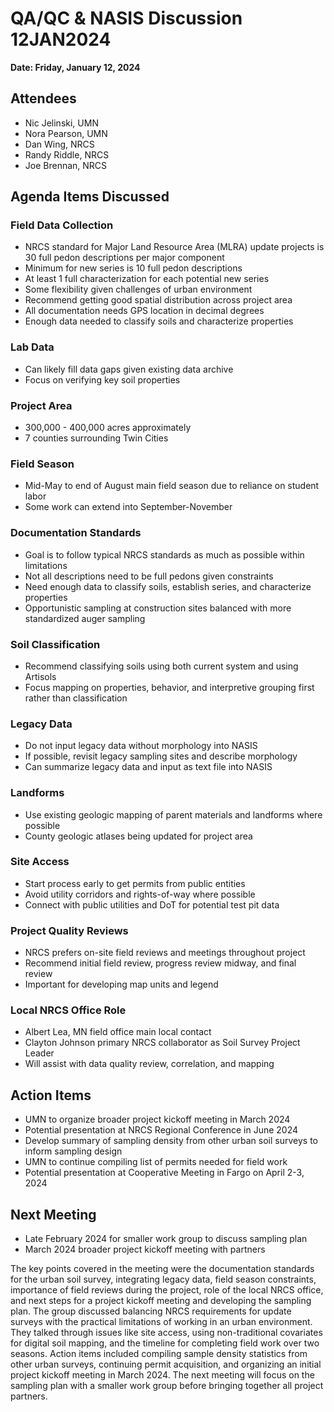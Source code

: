 # QA/QC & NASIS Discussion 12JAN2024

**Date: Friday, January 12, 2024**

## Attendees

-   Nic Jelinski, UMN
-   Nora Pearson, UMN
-   Dan Wing, NRCS
-   Randy Riddle, NRCS
-   Joe Brennan, NRCS

## Agenda Items Discussed

### Field Data Collection

-   NRCS standard for Major Land Resource Area (MLRA) update projects is 30 full pedon descriptions per major component
-   Minimum for new series is 10 full pedon descriptions
-   At least 1 full characterization for each potential new series
-   Some flexibility given challenges of urban environment
-   Recommend getting good spatial distribution across project area
-   All documentation needs GPS location in decimal degrees
-   Enough data needed to classify soils and characterize properties

### Lab Data

-   Can likely fill data gaps given existing data archive
-   Focus on verifying key soil properties

### Project Area

-   300,000 - 400,000 acres approximately
-   7 counties surrounding Twin Cities

### Field Season

-   Mid-May to end of August main field season due to reliance on student labor
-   Some work can extend into September-November

### Documentation Standards

-   Goal is to follow typical NRCS standards as much as possible within limitations
-   Not all descriptions need to be full pedons given constraints
-   Need enough data to classify soils, establish series, and characterize properties
-   Opportunistic sampling at construction sites balanced with more standardized auger sampling

### Soil Classification

-   Recommend classifying soils using both current system and using Artisols
-   Focus mapping on properties, behavior, and interpretive grouping first rather than classification

### Legacy Data

-   Do not input legacy data without morphology into NASIS
-   If possible, revisit legacy sampling sites and describe morphology
-   Can summarize legacy data and input as text file into NASIS

### Landforms

-   Use existing geologic mapping of parent materials and landforms where possible
-   County geologic atlases being updated for project area

### Site Access

-   Start process early to get permits from public entities
-   Avoid utility corridors and rights-of-way where possible
-   Connect with public utilities and DoT for potential test pit data

### Project Quality Reviews

-   NRCS prefers on-site field reviews and meetings throughout project\
-   Recommend initial field review, progress review midway, and final review
-   Important for developing map units and legend

### Local NRCS Office Role

-   Albert Lea, MN field office main local contact
-   Clayton Johnson primary NRCS collaborator as Soil Survey Project Leader
-   Will assist with data quality review, correlation, and mapping

## Action Items

-   UMN to organize broader project kickoff meeting in March 2024
-   Potential presentation at NRCS Regional Conference in June 2024
-   Develop summary of sampling density from other urban soil surveys to inform sampling design
-   UMN to continue compiling list of permits needed for field work
-   Potential presentation at Cooperative Meeting in Fargo on April 2-3, 2024

## Next Meeting

-   Late February 2024 for smaller work group to discuss sampling plan
-   March 2024 broader project kickoff meeting with partners

The key points covered in the meeting were the documentation standards for the urban soil survey, integrating legacy data, field season constraints, importance of field reviews during the project, role of the local NRCS office, and next steps for a project kickoff meeting and developing the sampling plan. The group discussed balancing NRCS requirements for update surveys with the practical limitations of working in an urban environment. They talked through issues like site access, using non-traditional covariates for digital soil mapping, and the timeline for completing field work over two seasons. Action items included compiling sample density statistics from other urban surveys, continuing permit acquisition, and organizing an initial project kickoff meeting in March 2024. The next meeting will focus on the sampling plan with a smaller work group before bringing together all project partners.
